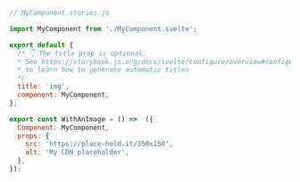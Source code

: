 ```js
// MyComponent.stories.js

import MyComponent from './MyComponent.svelte';

export default {
  /* 👇 The title prop is optional.
  * See https://storybook.js.org/docs/svelte/configure/overview#configure-story-loading
  * to learn how to generate automatic titles
  */
  title: 'img',
  component: MyComponent,
};

export const WithAnImage = () =>  ({
  Component: MyComponent,
  props: {
    src: 'https://place-hold.it/350x150',
    alt: 'My CDN placeholder',
  },
});
```